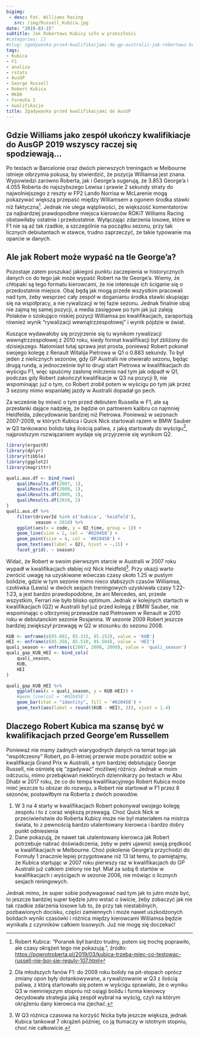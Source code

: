 ```yaml
---
bigimg:
 - desc: Fot. Williams Racing
   src: /img/Russell_Kubica.jpg
date: "2019-03-15"
subtitle: Jak Robertowi Kubicy szło w przeszłości
#categories: []
#slug: zgadywanka-przed-kwalifikacjami-do-gp-australii-jak-robertowi-kubicy-szło-w-przeszłości
tags:
- Kubica
- F1
- analiza
- rstats
- AusGP
- George Russell
- Robert Kubica
- RK88
- Formuła 1
- kwalifikacje
title: Zgadywanka przed kwalifikacjami do AusGP
---
```


## Gdzie Williams jako zespół ukończy kwalifikiacje do AusGP 2019 wszyscy raczej się spodziewają...

Po testach w Barcelonie oraz dwóch pierwszych treningach w Melbourne istnieje olbrzymia pokusa, by stwierdzić, że pozycja Williamsa jest znana. Wypowiedzi zarówno Roberta, jak i George'a sugerują, że 3.853 George'a i 4.055 Roberta do najszybszego Lewisa i prawie 2 sekundy straty do najwolniejszego z reszty w FP2 Lando Norrisa w McLarenie mogą pokazywać większą przepaść między Williamsem a ogonem środka stawki niż faktyczna[^1]. Jednak nie ulega wątpliwości, że większość komentatorów za najbardziej prawdopodbne miejsca kierowców ROKiT Williams Racing obstawiłaby ostatnie i przedostatnie. Wyłączając zdarzenia losowe, które w F1 nie są aż tak rzadkie, a szczególnie na początku sezonu, przy tak licznych debiutantach w stawce, trudno zaprzeczyć, że takie typowanie ma oparcie w danych.

## Ale jak Robert może wypaść na tle George'a?

Pozostaje zatem poszukać jakiegoś punktu zaczepienia w historycznych danych co do tego jak może wypaść Robert na tle George'a. Wiemy, że chłopaki są tego formatu kierowcami, że nie interesuje ich ściganie się o przedostatnie miejsce. Obaj będą jak mogą przede wszystkim pracowali nad tym, żeby wesprzeć cały zespół w doganianiu środka stawki skupiając się na współpracy, a nie rywalizacji w tej fazie sezonu. Jednak finalnie obaj nie zajmą tej samej pozycji, a media zasięgowe po tym jak już zaleją Polaków o szokująco niskiej pozycji Williamsa po kwalifikacjach, zaraportują również wynik "rywalizacji wewnątrzzespołowej" i wynik pójdzie w świat.  

Kuszące wydawałoby się przyjrzenie się tu wynikom rywalizacji wewnątrzzespołowej z 2010 roku, kiedy format kwalifikacji był zbliżony do dzisiejszego. Natomiast tutaj sprawa jest prosta, ponieważ Robert pokonał swojego kolegę z Renault Witalija Pietrowa w Q1 o 0.883 sekundy. To był jeden z nielicznych sezonów, gdy GP Australii nie otwierało sezonu, będąc drugą rundą, a jednocześnie był to drugi start Pietrowa w kwalifikacjach do wyścigu F1, więc spuśćmy zasłonę milczenia nad tym jak odpadł w Q1, podczas gdy Robert zakończył kwalifikacje w Q3 na pozycji 9, nie wspominając już o tym, co Robert zrobił potem w wyścigu po tym jak przez 3 sezony mimo wspaniałej jazdy w Australii dopadał go pech.  

Za wcześnie by mówić o tym przed debiutem Russella w F1, ale są przesłanki dające nadzieję, że będzie on partnerem kalibru co najmniej Heidfelda, zdecydowanie bardziej niż Pietrowa. Ponieważ w sezonach 2007-2009, w których Kubica i Quick Nick startowali razem w BMW Sauber w Q3 tankowano bolidu taką ilością paliwa, z jaką startowały do wyścigu[^2], najprostszym rozwiązaniem wydaje się przyjrzenie się wynikom Q2.

```r
library(ergastR)
library(dplyr)
library(tibble)
library(ggplot2)
library(magrittr)

quali.aus.df <- bind_rows(
    qualiResults.df(2007, 1),
    qualiResults.df(2008, 1),
    qualiResults.df(2009, 1),
    qualiResults.df(2010, 2)
)
quali.aus.df %>%
    filter(driverId %in% c('kubica', 'heidfeld'),
           season < 2010) %>%
    ggplot(aes(x = code, y = Q2_time, group = 1)) +
    geom_line(size = 2, col = '#020458') +
    geom_point(size = 4, col = '#020458') +
    geom_text(aes(label = Q2), hjust = -.15) +
    facet_grid(. ~ season)
```

Widać, że Robert w swoim pierwszym starcie w Australii w 2007 roku wypadł w kwalifikacjach słabiej niż Nick Heidfeld[^3]. Przy okazji warto zwrócić uwagę na uzyskiwane wówczas czasy około 1.25 w pustym bolidzie, gdzie w tym sezonie mimo nieco słabszych czasów Williamsa, czołówka (Lewis) w dwóch sesjach treningowych uzyskiwała czasy 1:22-1:23, a jest bardzo prawdopodobne, że ani Mercedes, ani, przede wszystkim, Ferrari nie było blisko optimum. Jednak w kolejnych startach w kwalifikacjach (Q2) w Australii był już przed kolegą z BMW Sauber, nie wspominając o olbrzymiej przewadze nad Pietrowem w Renault w 2010 roku w debiutanckim sezonie Rosjanina. W sezonie 2009 Robert jeszcze bardziej zwiększył przewagę w Q2 w stosunku do sezonu 2008.


```r
KUB <- enframe(c(85.882, 85.315, 85.152), value = 'KUB')
HEI <- enframe(c(85.358, 85.518, 85.504), value = 'HEI')
quali_season <- enframe(c(2007, 2008, 2009), value = 'quali_season')
quali_gap_KUB_HEI <- bind_cols(
    quali_season,
    KUB,
    HEI
)

quali_gap_KUB_HEI %>%
    ggplot(aes(x = quali_season, y = KUB-HEI)) +
    #geom_line(col = '#020458')
    geom_bar(stat = "identity", fill = '#020458') +
    geom_text(aes(label = round((KUB - HEI), 3)), vjust = 1.4)
```

## Dlaczego Robert Kubica ma szansę być w kwalifikacjach przed George'em Russellem

Ponieważ nie mamy żadnych wiarygodnych danych na temat tego jak "współczesny" Robert, po 8-letniej przerwie może poradzić sobie w kwalifikacja Grand Prix w Australii, a tym bardziej debiutujący George Russell, nie ośmielę się "zgadywać" możliwej różnicy. Jednak w moim odczuciu, mimo przebąkiwań niektórych dziennikarzy po testach w Abu Dhabi w 2017 roku, że co do tempa kwalifikacyjnego Robert Kubica może mieć jeszcze tu obszar do rozwoju, a Robert nie startował w F1 przez 8 sezonów, postawiłbym na Roberta z dwóch powodów.

1. W 3 na 4 starty w kwalifikacjach Robert pokonywał swojego kolegę zespołu i to z coraz większą przewagą. Choć Quick Nick w przeciwieństwie do Roberta Kubicy może nie był materiałem na mistrza świata, to z pewnością bardzo utalentowany kierowca i bardzo dobry punkt odniesienia
2. Dane pokazują, że nawet tak utalentowany kierowca jak Robert potrzebuje nabrać doświadczenia, żeby w pełni ujawnić swoją prędkość w kwalifikacjach w Melbourne. Choć pokolenie George'a przychodzi do Formuły 1 znacznie lepiej przygotowane niż 13 lat temu, to pamiętajmy, że Kubica startując w 2007 roku pierwszy raz w kwalifikacjach do GP Australii już całkiem zielony nie był. Miał za sobą 6 startów w kwalifikacjach i wyścigach w sezonie 2006, nie mówiąc o licznych sesjach reningowych.  

Jednak mimo, że super sobie podywagować nad tym jak to jutro może być, to jeszcze bardziej super będzie jutro wstać o świcie, żeby zobaczyć jak nie tak rzadkie zdarzenia losowe lub to, że przy tak niestabilnych, pozbawionych docisku, części zamiennych i może nawet uszkodzonych bolidach wyniki czasówki i różnica między kierowcami Williamsa będzie wynikała z czynników całkiem losowych. Już nie mogę się doczekać!

[^1]: Robert Kubica: "Poranek był bardzo trudny, potem się trochę poprawiło, ale czasy okrążeń tego nie pokazują.", źródło: <https://powrotroberta.pl/2019/03/kubica-trzeba-miec-co-testowac-russell-nie-boi-sie-reguly-107.html>
[^2]: Dla młodszych fanów F1: do 2009 roku bolidy na pit-stopach oprócz zmiany opon były dotankowywane, a rywalizowanie w Q3 z ilością paliwa, z którą startowało się potem w wyścigu sprawiało, że o wyniku Q3 w niemniejszym stopniu niż osiągi bolidu i forma kierowcy decydowała strategia jaką zespół wybrał na wyścig, czyli na którym okrążeniu dany kierowca ma zjechać.
[^3]: W Q3 różnica czasowa na korzyść Nicka była jeszcze większa, jednak Kubica tankował 7 okrążeń później, co ją tłumaczy w istotnym stopniu, choć nie całkowicie.